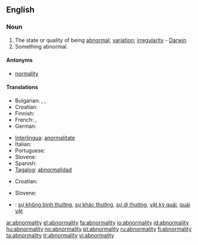 ==English==

===Noun===
{{en-noun|abnormalities}}

# The state or quality of being [[abnormal]]; [[variation]]; [[irregularity]] - [[Darwin]]
# Something abnormal.

====Antonyms====
* [[normality]]

====Translations====
{{trans-top|state of being abnormal}}
* Bulgarian: {{t+|bg|неправилност|sc=Cyrl}}, {{t+|bg|необичайност|sc=Cyrl}}, {{t+|bg|ненормалност|sc=Cyrl}}
* Croatian: {{t-|hr|abnormalnost|f|alt=abnormálnōst}}
* Finnish: {{t-|fi|poikkeavuus}}
* French: {{t+|fr|anomalie}}, {{t+|fr|anormalité}}
* German: {{t+|de|Abweichung}}
{{trans-mid}}
* [[Interlingua]]: [[anormalitate]]
* Italian: {{t+|it|anomalia}}
* Portuguese: {{t+|pt|anormalidade}}
* Slovene: {{t|sl|abnormalnost|f|alt=àbnormálnost}}
* Spanish: {{t-|es|anormalidad}}
* [[Tagalog]]: [[abnormalidad]]
{{trans-bottom}}

{{trans-top|something abnormal}}
* Croatian: {{t-|hr|abnormalnost|f|alt=abnormálnōst}}
{{trans-mid}}
* Slovene: {{t|sl|abnormalnost|f|alt=àbnormálnost}}
{{trans-bottom}}

{{checktrans-top|Translations to be checked}}
* {{ttbc|Vietnamese}}: [[sự không bình thường]], [[sự khác thường]], [[sự dị thường]], [[vật kỳ quái]], [[quái vật]]
{{checktrans-mid}}
{{checktrans-bottom}}

[[ar:abnormality]]
[[el:abnormality]]
[[fa:abnormality]]
[[io:abnormality]]
[[id:abnormality]]
[[hu:abnormality]]
[[no:abnormality]]
[[pt:abnormality]]
[[ru:abnormality]]
[[fi:abnormality]]
[[ta:abnormality]]
[[tr:abnormality]]
[[vi:abnormality]]